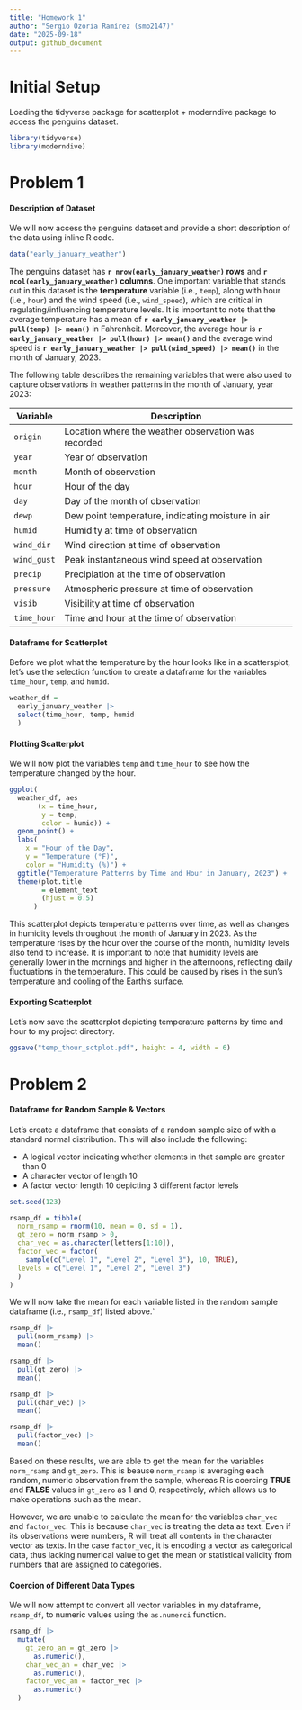 ```yaml
---
title: "Homework 1"
author: "Sergio Ozoria Ramírez (smo2147)"
date: "2025-09-18"
output: github_document
---
```


# Initial Setup

Loading the tidyverse package for scatterplot + moderndive package to access the penguins dataset.

```r
library(tidyverse)
library(moderndive)
```

# Problem 1

#### Description of Dataset

We will now access the penguins dataset and provide a short description of the data using inline R code.

```r
data("early_january_weather")
```

The penguins dataset has **`r nrow(early_january_weather)` rows** and **`r ncol(early_january_weather)` columns**. One important variable that stands out in this dataset is the **temperature** variable (i.e., `temp`), along with hour (i.e., `hour`) and the wind speed (i.e., `wind_speed`), which are critical in regulating/influencing temperature levels. It is important to note that the average temperature has a mean of **`r early_january_weather |> pull(temp) |> mean()`** in Fahrenheit. Moreover, the average hour is **`r early_january_weather |> pull(hour) |> mean()`** and the average wind speed is **`r early_january_weather |> pull(wind_speed) |> mean()`** in the month of January, 2023.

The following table describes the remaining variables that were also used to capture observations in weather patterns in the month of January, year 2023:

Variable   | Description
---------- | -----------
`origin`   | Location where the weather observation was recorded
`year`     | Year of observation
`month`    | Month of observation
`hour`     | Hour of the day
`day`      | Day of the month of observation
`dewp`     | Dew point temperature, indicating moisture in air
`humid`    | Humidity at time of observation
`wind_dir` | Wind direction at time of observation
`wind_gust`| Peak instantaneous wind speed at observation
`precip`   | Precipiation at the time of observation
`pressure` | Atmospheric pressure at time of observation
`visib`    | Visibility at time of observation
`time_hour`| Time and hour at the time of observation

#### Dataframe for Scatterplot

Before we plot what the temperature by the hour looks like in a scattersplot, let's use the selection function to create a dataframe for the variables `time_hour`, `temp`, and `humid`.

```r
weather_df =
  early_january_weather |>
  select(time_hour, temp, humid
  )
```

#### Plotting Scatterplot

We will now plot the variables `temp` and `time_hour` to see how the temperature changed by the hour.

```r
ggplot(
  weather_df, aes
       (x = time_hour, 
        y = temp, 
        color = humid)) + 
  geom_point() + 
  labs(
    x = "Hour of the Day", 
    y = "Temperature (°F)", 
    color = "Humidity (%)") +
  ggtitle("Temperature Patterns by Time and Hour in January, 2023") +
  theme(plot.title 
        = element_text
        (hjust = 0.5)
      )
```

This scatterplot depicts temperature patterns over time, as well as changes in humidity levels throughout the month of January in 2023. As the temperature rises by the hour over the course of the month, humidity levels also tend to increase. It is important to note that humidity levels are generally lower in the mornings and higher in the afternoons, reflecting daily fluctuations in the temperature. This could be caused by rises in the sun's temperature and cooling of the Earth's surface.

#### Exporting Scatterplot

Let's now save the scatterplot depicting temperature patterns by time and hour to my project directory.

```r
ggsave("temp_thour_sctplot.pdf", height = 4, width = 6)
```

# Problem 2

#### Dataframe for Random Sample & Vectors

Let's create a dataframe that consists of a random sample size of with a standard normal distribution. This will also include the following:

* A logical vector indicating whether elements in that sample are greater than 0
* A character vector of length 10
* A factor vector length 10 depicting 3 different factor levels

```r
set.seed(123)

rsamp_df = tibble(
  norm_rsamp = rnorm(10, mean = 0, sd = 1),
  gt_zero = norm_rsamp > 0,
  char_vec = as.character(letters[1:10]),
  factor_vec = factor(
    sample(c("Level 1", "Level 2", "Level 3"), 10, TRUE),
  levels = c("Level 1", "Level 2", "Level 3")
  )
)
```

We will now take the mean for each variable listed in the random sample dataframe (i.e., `rsamp_df`) listed above.`

```r
rsamp_df |> 
  pull(norm_rsamp) |> 
  mean()

rsamp_df |> 
  pull(gt_zero) |> 
  mean()

rsamp_df |> 
  pull(char_vec) |> 
  mean()

rsamp_df |> 
  pull(factor_vec) |> 
  mean()
```

Based on these results, we are able to get the mean for the variables `norm_rsamp` and `gt_zero`. This is beause `norm_rsamp` is averaging each random, numeric observation from the sample, whereas R is coercing **TRUE** and **FALSE** values in `gt_zero` as 1 and 0, respectively, which allows us to make operations such as the mean.

However, we are unable to calculate the mean for the variables `char_vec` and `factor_vec`.  This is because `char_vec` is treating the data as text. Even if its observations were numbers, R will treat all contents in the character vector as texts. In the case `factor_vec`, it is encoding a vector as categorical data, thus lacking numerical value to get the mean or statistical validity from numbers that are assigned to categories.


#### Coercion of Different Data Types

We will now attempt to convert all vector variables in my dataframe, `rsamp_df`, to numeric values using the `as.numerci` function.

```r
rsamp_df |> 
  mutate(
    gt_zero_an = gt_zero |> 
      as.numeric(),
    char_vec_an = char_vec |> 
      as.numeric(),
    factor_vec_an = factor_vec |> 
      as.numeric()
  )
```
